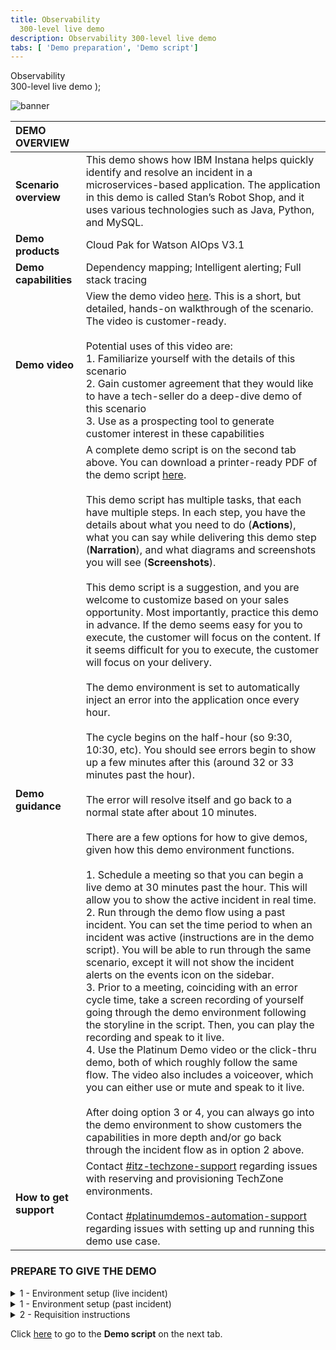 ```yaml
---
title: Observability
  300-level live demo
description: Observability 300-level live demo
tabs: [ 'Demo preparation', 'Demo script']
---
```


  <span>
    Observability <br/> 300-level live demo
  </span> );

![banner](./images/AIOps_Observability_300_Prep.jpg)
<span id="top"></span>

| DEMO OVERVIEW | |
| :--- | :--- |
| **Scenario overview** | This demo shows how IBM Instana helps quickly identify and resolve an incident in a microservices-based application. The application in this demo is called Stan’s Robot Shop, and it uses various technologies such as Java, Python, and MySQL. |
| **Demo products** | Cloud Pak for Watson AIOps V3.1 |
| **Demo capabilities** | Dependency mapping; Intelligent alerting; Full stack tracing |
| **Demo video** | View the demo video <a href="https://ibm.ent.box.com/s/s6gj05hjc7h0zyvpykc32r71i3xr2ilb" target="_blank" rel="noreferrer">here</a>. This is a short, but detailed, hands-on walkthrough of the scenario. The video is customer-ready. <br/> <br/> Potential uses of this video are: <br/> 1. Familiarize yourself with the details of this scenario <br/> 2. Gain customer agreement that they would like to have a tech-seller do a deep-dive demo of this scenario <br/> 3. Use as a prospecting tool to generate customer interest in these capabilities |
| **Demo guidance** | A complete demo script is on the second tab above. You can download a printer-ready PDF of the demo script <a href="./300-Observability-Demo-Script.pdf" target="_blank" rel="noreferrer">here</a>. <br/><br/> This demo script has multiple tasks, that each have multiple steps. In each step, you have the details about what you need to do (**Actions**), what you can say while delivering this demo step (**Narration**), and what diagrams and screenshots you will see (**Screenshots**). <br/><br/> This demo script is a suggestion, and you are welcome to customize based on your sales opportunity. Most importantly, practice this demo in advance. If the demo seems easy for you to execute, the customer will focus on the content. If it seems difficult for you to execute, the customer will focus on your delivery. <br/><br/> The demo environment is set to automatically inject an error into the application once every hour. <br/> <br/> The cycle begins on the half-hour (so 9:30, 10:30, etc). You should see errors begin to show up a few minutes after this (around 32 or 33 minutes past the hour). <br/> <br/> The error will resolve itself and go back to a normal state after about 10 minutes. <br/> <br/> There are a few options for how to give demos, given how this demo environment functions. <br/> <br/> 1.	Schedule a meeting so that you can begin a live demo at 30 minutes past the hour. This will allow you to show the active incident in real time. <br/> 2.	Run through the demo flow using a past incident. You can set the time period to when an incident was active (instructions are in the demo script). You will be able to run through the same scenario, except it will not show the incident alerts on the events icon on the sidebar. <br/> 3.	Prior to a meeting, coinciding with an error cycle time, take a screen recording of yourself going through the demo environment following the storyline in the script. Then, you can play the recording and speak to it live. <br/> 4. Use the Platinum Demo video or the click-thru demo, both of which roughly follow the same flow. The video also includes a voiceover, which you can either use or mute and speak to it live. <br/> <br/> After doing option 3 or 4, you can always go into the demo environment to show customers the capabilities in more depth and/or go back through the incident flow as in option 2 above. |
| **How to get support** | Contact <a href="https://ibm-cloud.slack.com/archives/C0124J683GW" target="_blank" rel="noreferrer">#itz-techzone-support</a> regarding issues with reserving and provisioning TechZone environments.<br/><br/>Contact <a href="https://ibm-cloud.slack.com/archives/C0216F39ACU" target="_blank" rel="noreferrer">#platinumdemos-automation-support</a> regarding issues with setting up and running this demo use case. |

### **PREPARE TO GIVE THE DEMO**

<details>

<summary>1 - Environment setup (live incident)</summary>
<br/>

**Note:**	If you will be demonstrating using a live incident (i.e. beginning the demo at 30 minutes past the hour), follow these steps.

If it is your first time accessing the environment, you will need to request access. See **2 - Requisition instructions** below. Allow up to two business days to receive access.

<br/>
Log into the demo environment: <br/><br/>
•	For IBMers, click <a href="https://ibmdemo-instanaibm.instana.io" target="_blank" rel="noreferrer">here</a>. <br/><br/>
•	For business partners, click <a href="https://demo-partner.instana.io/" target="_blank" rel="noreferrer">here</a>. <br/><br/>

No additional setup is needed.

<br/>

**[Go to top](#top)**

</details>


<details>

<summary>1 - Environment setup (past incident)</summary>
<br/>

**Note:**	If you will be demonstrating using a past incident, follow these steps.

<br/>

If it is your first time accessing the environment, you will need to request access. See **2 - Requisition instructions** below. Allow up to two business days to receive access.

<br/>
Log into the demo environment: <br/><br/>
•	For IBMers, click <a href="https://ibmdemo-instanaibm.instana.io" target="_blank" rel="noreferrer">here</a>. <br/><br/>
•	For business partners, click <a href="https://demo-partner.instana.io/" target="_blank" rel="noreferrer">here</a>. <br/><br/>

Since you will be demonstrating using a past incident, you will need to set the time period.<br/><br/>

1. In the upper right, click the button showing the timeframe. <br/><br/> <img src="https://raw.githubusercontent.com/ibm-garage-tsa/platinum-demos/master/src/pages/300-watson-aiops-observability/images/1_timeframe.png" /> <br/><br/>

2. At the bottom of the pop-up, set the timeframe to begin at 25 minutes past the hour and end at 35 minutes past the hour. It doesn’t matter which hour you pick. Click **‘Set Time’**. <br/><br/>

**Note:**	This will ensure you see normal behavior and then a sudden change when the incident begins at 0:30. <br/><br/>
**Note:**	Pressing 'enter' doesn’t work. You'll need to actually click the button. <br/><br/> <img src="https://raw.githubusercontent.com/ibm-garage-tsa/platinum-demos/master/src/pages/300-watson-aiops-observability/images/2_time_range.png" width="600" /> <br/><br/>

3. Check that the summary tab for the robot shop (**Applications** -> **Robot Shop** -> **Summary**) looks like this (seeing drop in call volume and spikes in errors and latency). <br/><br/> <img src="https://raw.githubusercontent.com/ibm-garage-tsa/platinum-demos/master/src/pages/300-watson-aiops-observability/images/3_robot_shop_summary.png" width="600" /> <br/><br/>

4. Click on **Events** on the sidebar menu and check that there are open incidents, including 'sudden increase in the number of erroneous calls' on the 'discount' service. <br/> <br/><img src="https://raw.githubusercontent.com/ibm-garage-tsa/platinum-demos/master/src/pages/300-watson-aiops-observability/images/4_open_incidents.png" width="600" /> <br/>

**[Go to top](#top)**

</details>

<details>

<span id="requisition-instructions"></span>

<summary>2 - Requisition instructions</summary>

<br/>

Two days before the demo, make sure you can access the environment: <br/><br/>
•	For IBMers, click <a href="https://ibmdemo-instanaibm.instana.io" target="_blank" rel="noreferrer">here</a> <br/>
•	For business partners, click <a href="https://demo-partner.instana.io/" target="_blank" rel="noreferrer">here</a>

<br/>

Email contacts to request access:
### Sales

| Region | Name | Email |
| --- | --- | --- |
| Americas | Chris Marvin | camarvin@us.ibm.com |
| EMEA | Thomas Taschner | thota@at.ibm.com |
| AP | Mark Jones | marjones@au1.ibm.com |
| Japan | Yasuhiro Tsutsumi | Yasuhiro.Tsutsumi@ibm.com |

### Tech sales

| Region | Name | Email |
| --- | --- | --- |
| Americas | Ganeshram Boodhoo | gbood@us.ibm.com |
| EMEA | Alexandre Abi-Khaled | alexandre.abikhaled@nl.ibm.com |
| AP | Kitman Cheung | cheungk@sg.ibm.com |
| Japan | Tomonori Iwashina | TOMONORI@jp.ibm.com |

### Everybody else (IBMers that are not sales or tech sales)

| Name | Email |
| --- | --- |
| Aaron Tobin | atobin@us.ibm.com |
| Maria Elena Taglieri | maria_elena.taglieri@it.ibm.com |
| Matthias Staub | matthias.staub@ch.ibm.com |

### Business partners

| Region &nbsp; &nbsp; &nbsp; &nbsp; &nbsp; &nbsp; &nbsp; &nbsp; &nbsp; &nbsp; &nbsp; | Name | Email |
| --- | --- | --- |
| NA, WW | Tim Burke | timothy.burke@instana.com |
| EMEA, AP, Japan | Allan Costigan | Allan.Costigan@instana.com |

### Backup contacts

If the person you contact initially is unavailable, contact the other person for your geo. <br/> <br/>

**Example:** A seller in the Americas would contact Chris Marvin initially. If he’s unavailable, that seller would then contact the tech sales contact for Americas (Ganeshram Boodhoo). <br/> <br/>

You can also use the **Everybody else** contacts.

### Turnaround

The turnaround time for requests to access the environment is two business days.

<br/>

**[Go to top](#top)**

</details>

Click [here](/300-watson-aiops-observability/demo-script) to go to the **Demo script** on the next tab.
